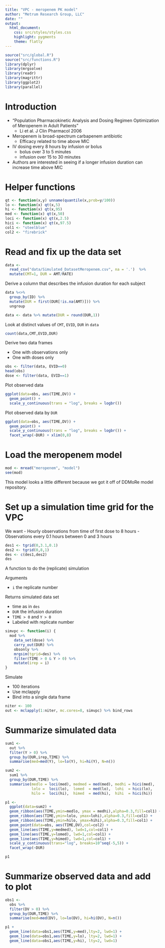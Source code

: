 ```yaml
---
title: "VPC - meropenem PK model"
author: "Metrum Research Group, LLC"
date: ""
output: 
  html_document:
    css: src/styles/styles.css
    highlight: pygments
    theme: flatly
---
```



```r
source("src/global.R")
source("src/functions.R")
library(dplyr)
library(mrgsolve)
library(readr)
library(magrittr)
library(ggplot2)
library(parallel)
```


# Introduction

- "Population Pharmacokinetic Analysis and Dosing Regimen Optimization of 
  Meropenem in Adult Patients"
    - Li et al. J Clin Pharmacol 2006
- Meropenem is broad-spectrum carbapenem antibiotic
    - Efficacy related to time above MIC
- IV dosing every 8 hours by infusion or bolus
    - bolus over 3 to 5 minutes
    - infusion over 15 to 30 minutes
- Authors are interested in seeing if a longer infusion duration 
  can increase time above MIC

# Helper functions
```r
qt <- function(x,y) unname(quantile(x,prob=y/100))
lo <- function(x) qt(x,5)
hi <- function(x) qt(x,95)
med <- function(x) qt(x,50)
loci <- function(x) qt(x,2.5)
hici <- function(x) qt(x,97.5)
col1 <- "steelblue"
col2 <- "firebrick"
```

# Read and fix up the data set
```r
data <- 
  read_csv("data/Simulated_DatasetMeropenem.csv", na = '.')  %>% 
  mutate(CMT=1, DUR = AMT/RATE)
```



Derive a column that describes the infusion duration for each subject
```r
data %<>% 
  group_by(ID) %>% 
  mutate(DUR = first(DUR[!is.na(AMT)])) %>% 
  ungroup

data <- data %>% mutate(DUR = round(DUR,1))
```

Look at distinct values of `CMT`, `EVID`, `DUR` in `data`

```r
count(data,CMT,EVID,DUR)
```

Derive two data frames

- One with observations only
- One with doses only

```r
obs <- filter(data, EVID==0)
head(obs)
dose <- filter(data, EVID==1)
```


Plot observed data
```r
ggplot(data=obs, aes(TIME,DV)) + 
  geom_point() +
  scale_y_continuous(trans = "log", breaks = logbr())
```

Plot observed data by `DUR`
```r
ggplot(data=obs, aes(TIME,DV)) + 
  geom_point() +
  scale_y_continuous(trans = "log", breaks = logbr()) +
  facet_wrap(~DUR) + xlim(0,8)
```

# Load the meropenem model

```r
mod <- mread("meropenem", "model")
see(mod)
```

This model looks a little different because we got it 
off of DDMoRe model repository.


# Set up a simulation time grid for the VPC

We want 
- Hourly observations from time of first dose to 8 hours
- Observations every 0.1 hours between 0 and 3 hours 

```r
des1 <- tgrid(0,3.1,0.1)
des2 <- tgrid(0,8,1)
des <- c(des1,des2)
des
```


A function to do the (replicate) simulation

Arguments

- `i` the replicate number

Returns simulated data set 

- time as in `des`
- `DUR` the infusion duration 
- `TIME > 0` and `Y > 0`
- Labeled with replicate number

```r
simvpc <- function(i) {
  mod %>% 
    data_set(dose) %>%
    carry_out(DUR) %>%
    obsonly %>%
    mrgsim(tgrid=des) %>% 
    filter(TIME > 0 & Y > 0) %>%
    mutate(irep = i)
}
```

Simulate

- 100 iterations
- Use mclapply
- Bind into a single data frame

```r
niter <- 100
out <- mclapply(1:niter, mc.cores=8, simvpc) %>% bind_rows
```


# Summarize simulated data
```r
sum1 <- 
  out %>% 
  filter(Y > 0) %>%
  group_by(DUR,irep,TIME) %>%
  summarise(med=med(Y), lo=lo(Y), hi=hi(Y), N=n())
```


```r
sum2 <- 
  sum1 %>%
  group_by(DUR,TIME) %>% 
  summarise(medlo = loci(med), medmed = med(med), medhi = hici(med),
            lolo =  loci(lo),  lomed  = med(lo),  lohi  = hici(lo),
            hilo =  loci(hi),  himed  = med(hi),  hihi  = hici(hi))
```

```r
p1 <- 
  ggplot(data=sum2) + 
  geom_ribbon(aes(TIME,ymin=medlo, ymax = medhi),alpha=0.3,fill=col1) + 
  geom_ribbon(aes(TIME,ymin=lolo, ymax=lohi),alpha=0.3,fill=col1) + 
  geom_ribbon(aes(TIME,ymin=hilo, ymax=hihi),alpha=0.3,fill=col1) + 
  geom_point(data=obs, aes(TIME,DV),col=col2) +
  geom_line(aes(TIME,y=medmed), lwd=1,col=col1) +
  geom_line(aes(TIME,y=lomed), lwd=1,col=col1) +
  geom_line(aes(TIME,y=himed), lwd=1,col=col1) +
  scale_y_continuous(trans="log", breaks=10^seq(-5,5)) +
  facet_wrap(~DUR)

```


```r
p1
```

  
# Summarize observed data and add to plot
```r
obs1 <- 
  obs %>% 
  filter(DV > 0) %>%
  group_by(DUR,TIME) %>%
  summarise(med=med(DV), lo=lo(DV), hi=hi(DV), N=n())
```

```r
p1 + 
  geom_line(data=obs1,aes(TIME,y=med),lty=2, lwd=1) +
  geom_line(data=obs1,aes(TIME,y=lo), lty=2, lwd=1) +
  geom_line(data=obs1,aes(TIME,y=hi), lty=2, lwd=1)
```



